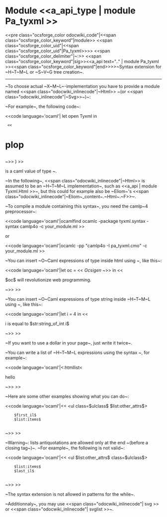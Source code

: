 =Module <<a_api_type | module Pa_tyxml >> =
<<pre class="ocsforge_color odocwiki_code"|<<span class="ocsforge_color_keyword"|module>> <<span class="ocsforge_color_uid"|<<span class="ocsforge_color_uid"|Pa_tyxml>>>> <<span class="ocsforge_color_delimiter"|~:>> <<span class="ocsforge_color_keyword"|sig>><<a_api text=".." | module Pa_tyxml >><<span class="ocsforge_color_keyword"|end>>>>~Syntax extension for ~H~T~M~L or ~S~V~G tree creation~.

----

~To choose actual ~X~M~L~-implementation you have to provide a module named <<span class="odocwiki_inlinecode"|~Html>>
~(or <<span class="odocwiki_inlinecode"|~Svg>>~)~:


~For example~, the following code~:

<<code language='ocaml'|  let open Tyxml in
  << <html>
     <head><title></title></head>
     <body><h1>plop</h1></body>
   </html> ~>>
)
>>

is a caml value of type {{{Html_types.html Html.elt}}}~.


~In the following~, <<span class="odocwiki_inlinecode"|~Html>> is assumed to be an ~H~T~M~L implementation~, such as
<<a_api | module Tyxml.Html >>~, but this could for example also be ~Eliom~'s <<span class="odocwiki_inlinecode"|~Eliom~_content~.~Html~.~F>>~.


~To compile a module containing this syntax~, you need the camlp~4 preprocessor~:

<<code language='ocaml'|ocamlfind ocamlc -package tyxml.syntax -syntax camlp4o -c your_module.ml
>>

or

<<code language='ocaml'|ocamlc -pp "camlp4o -I <path/to/tyxml> pa_tyxml.cmo" -c your_module.ml
>>



~You can insert ~O~Caml expressions of type {{{'a Html.elt}}} inside html using {{{$...$}}}~, like this~:

<<code language='ocaml'|let oc = << <em>Ocsigen</em> ~>> in
<< <p>$oc$ will revolutionize web programming.</p> ~>>
>>

~You can insert ~O~Caml expressions of type string inside ~H~T~M~L using {{{$str:... $}}}~, like this~:

<<code language='ocaml'|let i = 4 in
<< <p>i is equal to $str:string_of_int i$</p> ~>>
>>

~If you want to use a dollar in your page~, just write it twice~.


~You can write a list of ~H~T~M~L expressions using the syntax {{{<:htmllist<...>>}}}~, for example~:

<<code language='ocaml'|<:htmllist< <p>hello</p> <div></div> ~>>
>>



~Here are some other examples showing what you can do~:

<<code language='ocaml'|<< <ul class=$ulclass$ $list:other_attrs$>
     $first_il$
     $list:items$
   </ul> ~>>
>>



~Warning~: lists antiquotations are allowed only at the end ~(before a closing tag~)~. ~For example~, the following is not valid~:

<<code language='ocaml'|<< <ul $list:other_attrs$ class=$ulclass$>
     $list:items$
     $last_il$
   </ul> ~>>
>>



~The syntax extension is not allowed in patterns for the while~.


~Additionnaly~, you may use <<span class="odocwiki_inlinecode"| svg >> or <<span class="odocwiki_inlinecode"| svglist >>~.
